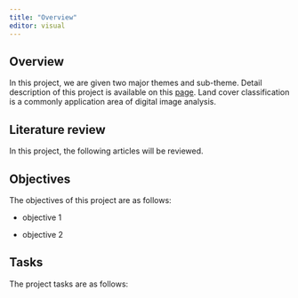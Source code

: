 ```yaml
---
title: "Overview"
editor: visual
---
```


## Overview

In this project, we are given two major themes and sub-theme. Detail description of this project is available on this [page](https://jyoonnm28-gisproject.netlify.app/). Land cover classification is a commonly application area of digital image analysis.

## Literature review

In this project, the following articles will be reviewed.

## Objectives

The objectives of this project are as follows:

-   objective 1

-   objective 2

## Tasks

The project tasks are as follows:
